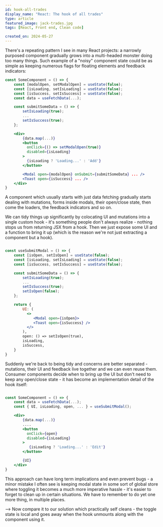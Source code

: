 ```yaml
---
id: hook-all-trades
display_name: "React: The hook of all trades"
type: article
featured_image: jack-trades.jpg
tags: [React, Front end, Clean code]

created_on: 2024-05-27
---
```


There's a repeating pattern I see in many React projects: a narrowly purposed
component gradually grows into a multi-headed monster doing too many things.
Such example of a "noisy" component state could be as simple as keeping numerous
flags for floating elements and feedback indicators:

```jsx
const SomeComponent = () => {
    const [modalOpen, setModalOpen] = useState(false);
    const [isLoading, setIsLoading] = useState(false);
    const [isSuccess, setIsSuccess] = useState(false);
    const data = useFetchData(...);

    const submitSomeData = () => {
        setIsLoading(true);
        ...
        setIsSuccess(true);
    };

    <div>
        {data.map(...)}
        <button
          onClick={() => setModalOpen(true)}
          disabled={isLoading}
        >
          {isLoading ? 'Loading...' : 'Add'}
        </button>

        <Modal open={modalOpen} onSubmit={submitSomeData} ... />
        <Toast open={isSuccess} ... />
    </div>
}
```

A component which usually starts with just data fetching gradually
starts dealing with mutations, forms inside modals, their open/close state,
then come the loaders, the feedback indicators and so on.

We can tidy things up significantly by colocating UI and mutations into a single custom hook -
it's something people don't always realize - nothing stops us from returning
JSX from a hook. Then we just expose some UI and a function to bring it up 
(which is the reason we're not just extracting a component but a hook). 

```jsx

const useSubmitModal = () => {
    const [isOpen, setIsOpen] = useState(false);
    const [isLoading, setIsLoading] = useState(false);
    const [isSuccess, setIsSuccess] = useState(false);

    const submitSomeData = () => {
        setIsLoading(true);
        ...
        setIsSuccess(true);
        setIsOpen(false);
    };

    return {
        UI: (
          <>
             <Modal open={isOpen}>
             <Toast open={isSuccess} />
          </>
        ),
        open: () => setIsOpen(true),
        isLoading,
        isSuccess,
    }
}
```

Suddenly we're back to being tidy and concerns are better separated - mutations,
their UI and feedback live together and we can even reuse them. Consumer
components decide when to bring up the UI but don't need to keep any open/close
state - it has become an implementation detail of the hook itself:

```jsx

const SomeComponent = () => {
    const data = useFetchData(...);
    const { UI, isLoading, open, ... } = useSubmitModal();

    <div>
        {data.map(...)}
        ....
        <button
          onClick={open}
          disabled={isLoading}
        >
           {isLoading ? 'Loading...' : 'Edit'}
        </button>

        {UI}
    </div>
}

```

This approach can have long term implications and even prevent bugs - a minor
mistake I often see is keeping modal state in some sort of global store where
toggling it becomes a much more imperative hassle - it's easier to forget to clean
up in certain situations. We have to remember to do yet one more thing, in multiple 
places. 


--> Now compare it to our solution which practically self cleans - the
toggle state is local and goes away when the hook unmounts along with the component
using it.